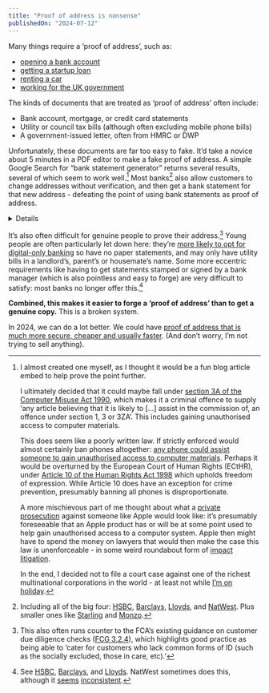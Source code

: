 ```yaml
---
title: "Proof of address is nonsense"
publishedOn: "2024-07-12"
---
```



Many things require a ‘proof of address’, such as:
* [opening a bank account](https://www.hsbc.co.uk/help/banking-made-easy/help-us-identify-you/)
* [getting a startup loan](https://www.startuploans.co.uk/about-the-loan/application-documents/proof-of-address)
* [renting a car](https://faq.avis.co.uk/?question=what-do-i-need-to-bring-when-i-collect-my-hire-vehicle)
* [working for the UK government](https://assets.publishing.service.gov.uk/media/667e9c1d5b0d63b556a4b489/2024-06-27_-_FINAL_-_Baseline_Personnel_Security_Standard__BPSS__Policy_-_Version_7.0.pdf#page=18)

The kinds of documents that are treated as ‘proof of address’ often include:
* Bank account, mortgage, or credit card statements
* Utility or council tax bills (although often excluding mobile phone bills)
* A government-issued letter, often from HMRC or DWP

Unfortunately, these documents are far too easy to fake. It’d take a novice about 5 minutes in a PDF editor to make a fake proof of address. A simple Google Search for “bank statement generator” returns several results, several of which seem to work well.[^1] Most banks[^2] also allow customers to change addresses without verification, and then get a bank statement for that new address - defeating the point of using bank statements as proof of address.

<Details title="Don’t these documents get verified against some system?">
A few friends I’ve discussed this with thought there’s a nice system banks, governments or other respectable institutions have to verify these documents. Hence they can’t be trivially forged.

Unfortunately, this is not the case. There’s simply no way for most institutions to verify these statements. Even where it is possible (e.g. you apply for a loan from a bank, and you’ve given them a bank statement from themselves as proof of address) I’ve never seen this happen.

So yes, it’s up to someone eyeballing the documents and seeing if they look obviously fake.
</Details>

It’s also often difficult for genuine people to prove their address.[^3] Young people are often particularly let down here: they’re [more likely to opt for digital-only banking](https://www.finder.com/uk/banking/digital-banking-statistics#:~:text=As%20you%20might%20expect%2C%20the%20number%20of%20digital%2Donly%20bank%20account%20holders%20is%20higher%20among%20younger%20generations.) so have no paper statements, and may only have utility bills in a landlord’s, parent’s or housemate’s name. Some more eccentric requirements like having to get statements stamped or signed by a bank manager (which is also pointless and easy to forge) are very difficult to satisfy: most banks no longer offer this.[^4]

**Combined, this makes it easier to forge a ‘proof of address’ than to get a genuine copy.** This is a broken system.

In 2024, we can do a lot better. We could have [proof of address that is much more secure, cheaper and usually faster](../poa-better/). (And don’t worry, I’m not trying to sell anything).

[^1]:
    I almost created one myself, as I thought it would be a fun blog article embed to help prove the point further.
    
    I ultimately decided that it could maybe fall under [section 3A of the Computer Misuse Act 1990](https://www.legislation.gov.uk/ukpga/1990/18/section/3A), which makes it a criminal offence to supply ‘any article believing that it is likely to [...] assist in the commission of, an offence under section 1, 3 or 3ZA’. This includes gaining unauthorised access to computer materials.

    This does seem like a poorly written law. If strictly enforced would almost certainly ban phones altogether: [any phone could assist someone to gain unauthorised access to computer materials](https://en.wikipedia.org/wiki/The_Art_of_Deception). Perhaps it would be overturned by the European Court of Human Rights (ECtHR), under [Article 10 of the Human Rights Act 1998](https://www.legislation.gov.uk/ukpga/1998/42/schedule/1/part/I/chapter/9) which upholds freedom of expression. While Article 10 does have an exception for crime prevention, presumably banning all phones is disproportionate.

    A more mischievous part of me thought about what a [private prosecution](https://www.gov.uk/government/publications/private-prosecutions/private-prosecutions) against someone like Apple would look like: it’s presumably foreseeable that an Apple product has or will be at some point used to help gain unauthorised access to a computer system. Apple then might have to spend the money on lawyers that would then make the case this law is unenforceable - in some weird roundabout form of [impact litigation](https://en.wikipedia.org/wiki/Strategic_litigation).

    In the end, I decided not to file a court case against one of the richest multinational corporations in the world - at least not while [I’m on holiday](../7-blogs-7-days/).

[^2]:
    Including all of the big four: [HSBC](https://www.hsbc.co.uk/help/banking-made-easy/update-your-details/change-address/), [Barclays](https://www.barclays.co.uk/help/your-details/changeaddress/), [Lloyds](https://www.lloydsbank.com/online-banking/profile-and-settings/change-your-address.html), and [NatWest](https://www.natwest.com/support-centre/view-or-change-your-details/update-details/how-do-i-change-my-address.html). Plus smaller ones like [Starling](https://help.starlingbank.com/personal/topics/account-support/how-do-i-update-my-personal-details/) and [Monzo](https://monzo.com/help/account-and-profile/update-home-address/).

[^3]:
    This also often runs counter to the FCA’s existing guidance on customer due diligence checks ([FCG 3.2.4](https://www.handbook.fca.org.uk/handbook/FCG/3/?view=chapter)), which highlights good practice as being able to ‘cater for customers who lack common forms of ID (such as the socially excluded, those in care, etc).’

[^4]:
    See [HSBC](https://www.expatforum.com/threads/has-anyone-successfully-applied-with-hsbc-bank-statements.1464532/), [Barclays](https://www.immigrationboards.com/uk-tier-1-general-dependent-visas/barclays-bank-statements-t80575.html), and [Lloyds](https://www.reddit.com/r/ukvisa/comments/1ci6scd/bank_statement_stamp_trouble_at_lloyds_what_to_do/). NatWest sometimes does this, although it [seems](https://www.reddit.com/r/britishproblems/comments/156pzyf/turns_out_its_actually_fucking_impossible_to/) [inconsistent](https://www.reddit.com/r/ukvisa/comments/i2y654/natwest_said_they_will_stamp_only_the_first_page/).
